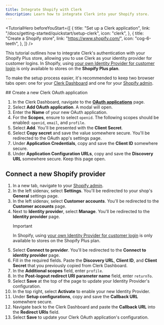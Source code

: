 ```yaml
---
title: Integrate Shopify with Clerk
description: Learn how to integrate Clerk into your Shopify store.
---
```


<TutorialHero
  beforeYouStart={[
        {
            title: "Set up a Clerk application",
            link: "/docs/getting-started/quickstart/setup-clerk",
            icon: "clerk",
        },
        {
            title: "Create a Shopify store",
            link: "https://www.shopify.com/",
            icon: "cog-6-teeth",
        },
    ]}
/>

This tutorial outlines how to integrate Clerk's authentication with your Shopify Plus store, allowing you to use Clerk as your identity provider for customer logins. In Shopify, using [your own Identity Provider for customer login](https://changelog.shopify.com/posts/use-your-own-identity-provider-for-customer-login) is only available to stores on the **Shopify Plus plan**.

To make the setup process easier, it's recommended to keep two browser tabs open: one for your [Clerk Dashboard](https://dashboard.clerk.com/last-active?path=user-authentication/sso-connections) and one for your [Shopify admin](https://admin.shopify.com).

<Steps>
  ## Create a new Clerk OAuth application

  1. In the Clerk Dashboard, navigate to the [**OAuth applications**](https://dashboard.clerk.com/last-active?path=/oauth-applications) page.
  1. Select **Add OAuth application**. A modal will open.
  1. Enter the **Name** of your new OAuth application.
  1. For the **Scopes**, ensure to select `openid`. The following scopes should be enabled: `openid`, `email`, and `profile`.
  1. Select **Add**. You'll be presented with the **Client Secret**.
  1. Select **Copy secret** and save the value somewhere secure. You'll be redirected to the OAuth app's settings page.
  1. Under **Application Credentials**, copy and save the **Client ID** somewhere secure.
  1. Under **Application Configuration URLs**, copy and save the **Discovery URL** somewhere secure. Keep this page open.

  ## Connect a new Shopify provider

  1. In a new tab, navigate to your [Shopify admin](https://admin.shopify.com).
  1. In the left sidenav, select **Settings**. You'll be redirected to your shop's **General** settings page.
  1. In the left sidenav, select **Customer accounts**. You'll be redirected to the **Customer accounts** page.
  1. Next to **Identity provider**, select **Manage**. You'll be redirected to the **Identity provider** page.
     > [!IMPORTANT]
     > In Shopify, using [your own Identity Provider for customer login](https://changelog.shopify.com/posts/use-your-own-identity-provider-for-customer-login) is only available to stores on the Shopify Plus plan.
  1. Select **Connect to provider**. You'll be redirected to the **Connect to identity provider** page.
  1. Fill in the required fields. Paste the **Discovery URL**, **Client ID**, and **Client Secret** that you previously copied from Clerk Dashboard.
  1. In the **Additional scopes** field, enter `profile`.
  1. In the **Post-logout redirect URI parameter name** field, enter `returnTo`.
  1. Select **Save** at the top of the page to update your Identity Provider's configuration.
  1. In the top right, select **Activate** to enable your new Identity Provider.
  1. Under **Setup configurations**, copy and save the **Callback URL** somewhere secure.
  1. Navigate back to the Clerk Dashboard and paste the **Callback URL** into the **Redirect URIs** field.
  1. Select **Save** to update your Clerk OAuth application's configuration.
</Steps>
